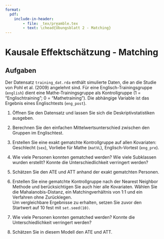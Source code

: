 ```yaml
---
format: 
  pdf:
    include-in-header: 
        - file: _tex/preamble.tex
        - text: \chead{Übungsblatt 2 - Matching}
---
```


# Kausale Effektschätzung - Matching

## Aufgaben

Der Datensatz `training_dat.rda` enthält simulierte Daten, die an die Studie von Pohl et al. (2009) angelehnt sind. Für eine Englisch-Trainingsgruppe (`english`) dient eine Mathe-Trainingsgruppe als Kontrollgruppe (1 = "Englischtraining"; 0 = "Mathetraining"). Die abhängige Variable ist das Ergebnis eines Englischtests (`eng_post`).

1. Öffnen Sie den Datensatz und lassen Sie sich die Deskriptivstatistiken ausgeben.

2. Berechnen Sie den einfachen Mittelwertsunterschied zwischen den Gruppen im Englischtest.

3. Erstellen Sie eine exakt gematchte Kontrollgruppe auf allen Kovariaten: Geschlecht (`sex`), Vorliebe für Mathe (`matVL`), Englisch-Vortest (`eng_pre`).

4. Wie viele Personen konnten gematched werden? Wie viele Subklassen wurden erstellt? Konnte die Unterschiedlichkeit verringert werden?

5. Schätzen Sie den ATE und ATT anhand der exakt gematchten Personen.

5. Erstellen Sie eine gematchte Kontrollgruppe nach der Nearest Neighbor Methode und berücksichtigen Sie auch hier alle Kovariaten. Wählen Sie die Mahalanobis-Distanz, ein Matchingverhältnis von 1:1 und ein Verfahren ohne Zurücklegen.  
Um vergleichbare Ergebnisse zu erhalten, setzen Sie zuvor den Startwert auf 10 fest mit `set.seed(10)`.

6. Wie viele Personen konnten gematched werden? Konnte die Unterschiedlichkeit verringert werden? 

5. Schätzen Sie in diesem Modell den ATE und ATT.

